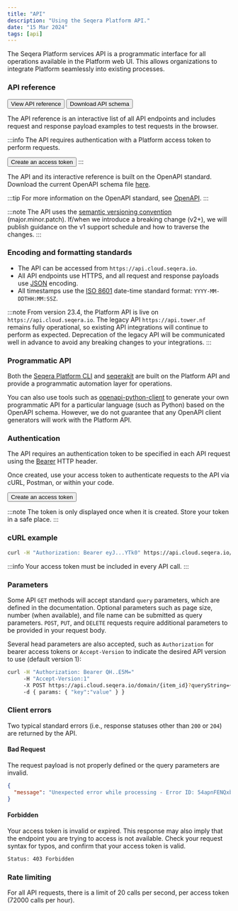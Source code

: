 ```yaml
---
title: "API"
description: "Using the Seqera Platform API."
date: "15 Mar 2024"
tags: [api]
---
```



The Seqera Platform services API is a programmatic interface for all operations available in the Platform web UI. This allows organizations to integrate Platform seamlessly into existing processes.

### API reference

<p>
  <Button to="https://cloud.seqera.io/openapi/index.html" className="mr-3" blue medium alt>View API reference</Button>
  <Button to="https://cloud.seqera.io/openapi/seqera-api-latest.yml" secondary medium alt>Download API schema</Button>
</p>

The API reference is an interactive list of all API endpoints and includes request and response payload examples to test requests in the browser.

:::info
The API requires authentication with a Platform access token to perform requests.

<Button to="https://cloud.seqera.io/tokens" secondary medium alt>Create an access token</Button>
:::

The API and its interactive reference is built on the OpenAPI standard.
Download the current OpenAPI schema file [here](https://cloud.seqera.io/openapi/seqera-api-latest.yml).

:::tip
For more information on the OpenAPI standard, see [OpenAPI](https://swagger.io/specification/).
:::

:::note
The API uses the [semantic versioning convention](https://semver.org/) (major.minor.patch). If/when we introduce a breaking change (v2+), we will publish guidance on the v1 support schedule and how to traverse the changes.
:::

### Encoding and formatting standards

- The API can be accessed from `https://api.cloud.seqera.io`.
- All API endpoints use HTTPS, and all request and response payloads use [JSON](https://www.json.org/) encoding.
- All timestamps use the [ISO 8601](https://www.iso.org/iso-8601-date-and-time-format.html) date-time standard format: `YYYY-MM-DDTHH:MM:SSZ`.

:::note
From version 23.4, the Platform API is live on `https://api.cloud.seqera.io`. The legacy API `https://api.tower.nf` remains fully operational, so existing API integrations will continue to perform as expected. Deprecation of the legacy API will be communicated well in advance to avoid any breaking changes to your integrations.
:::

### Programmatic API

Both the [Seqera Platform CLI](../cli/overview) and [seqerakit](https://github.com/seqeralabs/seqera-kit) are built on the Platform API and provide a programmatic automation layer for operations.

You can also use tools such as [openapi-python-client](https://github.com/openapi-generators/openapi-python-client) to generate your own programmatic API for a particular language (such as Python) based on the OpenAPI schema. However, we do not guarantee that any OpenAPI client generators will work with the Platform API.

### Authentication

The API requires an authentication token to be specified in each API request using the
[Bearer](https://swagger.io/docs/specification/authentication/bearer-authentication) HTTP header.

Once created, use your access token to authenticate requests to the API via cURL, Postman, or within your code.

<Button to="https://cloud.seqera.io/tokens" secondary medium alt>Create an access token</Button>

:::note
The token is only displayed once when it is created. Store your token in a safe place.
:::

### cURL example

```bash
curl -H "Authorization: Bearer eyJ...YTk0" https://api.cloud.seqera.io/workflow
```

:::info
Your access token must be included in every API call.
:::

### Parameters

Some API `GET` methods will accept standard `query` parameters, which are defined in the documentation. Optional parameters such as page size, number (when available), and file name can be submitted as query parameters. `POST`, `PUT`, and `DELETE` requests require additional parameters to be provided in your request body.

Several head parameters are also accepted, such as `Authorization` for bearer access tokens or `Accept-Version` to indicate the desired API version to use (default version 1):

```bash
curl -H "Authorization: Bearer QH..E5M="
     -H "Accept-Version:1"
     -X POST https://api.cloud.seqera.io/domain/{item_id}?queryString={value}
     -d { params: { "key":"value" } }

```

### Client errors

Two typical standard errors (i.e., response statuses other than `200` or `204`) are returned by the API.

#### Bad Request

The request payload is not properly defined or the query parameters are invalid.

```json
{
  "message": "Unexpected error while processing - Error ID: 54apnFENQxbvCr23JaIjLb"
}
```

#### Forbidden

Your access token is invalid or expired. This response may also imply that the endpoint you are trying to access is not available. Check your request syntax for typos, and confirm that your access token is valid.

```bash
Status: 403 Forbidden
```

### Rate limiting

For all API requests, there is a limit of 20 calls per second, per access token (72000 calls per hour).
